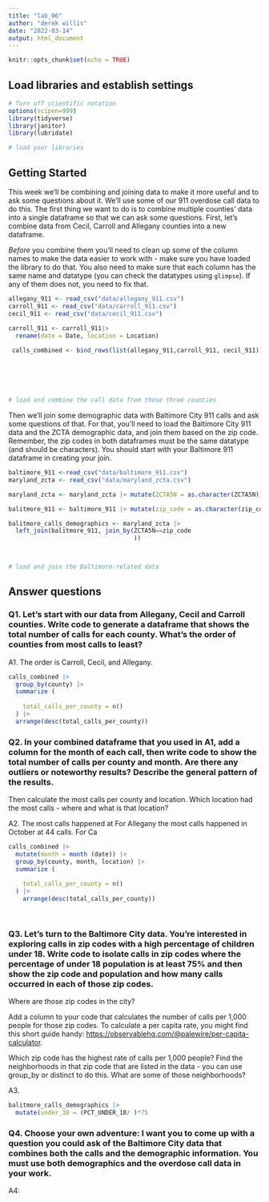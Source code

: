 ```yaml
---
title: "lab_06"
author: "derek willis"
date: "2022-03-14"
output: html_document
---
```


```r
knitr::opts_chunk$set(echo = TRUE)
```

## Load libraries and establish settings

```r
# Turn off scientific notation
options(scipen=999)
library(tidyverse)
library(janitor)
library(lubridate)

# load your libraries

```

## Getting Started

This week we'll be combining and joining data to make it more useful and to ask some questions about it. We'll use some of our 911 overdose call data to do this. The first thing we want to do is to combine multiple counties' data into a single dataframe so that we can ask some questions. First, let's combine data from Cecil, Carroll and Allegany counties into a new dataframe.

*Before* you combine them you'll need to clean up some of the column names to make the data easier to work with - make sure you have loaded the library to do that. You also need to make sure that each column has the same name and datatype (you can check the datatypes using `glimpse`). If any of them does not, you need to fix that.

```r
allegany_911 <- read_csv("data/allegany_911.csv")
carroll_911 <- read_csv("data/carroll_911.csv")
cecil_911 <- read_csv("data/cecil_911.csv")

carroll_911 <- carroll_911|> 
  rename(date = Date, location = Location) 
  
 calls_combined <- bind_rows(list(allegany_911,carroll_911, cecil_911))






# load and combine the call data from those three counties

```

Then we'll join some demographic data with Baltimore City 911 calls and ask some questions of that. For that, you'll need to load the Baltimore City 911 data and the ZCTA demographic data, and join them based on the zip code. Remember, the zip codes in both dataframes must be the same datatype (and should be characters). You should start with your Baltimore 911 dataframe in creating your join.

```r
baltimore_911 <-read_csv("data/baltimore_911.csv")
maryland_zcta <- read_csv("data/maryland_zcta.csv")

maryland_zcta <- maryland_zcta |> mutate(ZCTA5N = as.character(ZCTA5N))

balitmore_911 <- baltimore_911 |> mutate(zip_code = as.character(zip_code))

balitmore_calls_demographics <- maryland_zcta |> 
  left_join(balitmore_911, join_by(ZCTA5N==zip_code
                                   ))



# load and join the Baltimore-related data
```

## Answer questions

### Q1. Let's start with our data from Allegany, Cecil and Carroll counties. Write code to generate a dataframe that shows the total number of calls for each county. What's the order of counties from most calls to least?

A1. The order is Carroll, Cecil, and Allegany.

```r
calls_combined |>
  group_by(county) |>
  summarize (
    
    total_calls_per_county = n()
  ) |>
  arrange(desc(total_calls_per_county))
```

### Q2. In your combined dataframe that you used in A1, add a column for the month of each call, then write code to show the total number of calls per county and month. Are there any outliers or noteworthy results? Describe the general pattern of the results.

Then calculate the most calls per county and location. Which location had the most calls - where and what is that location?

A2. The most calls happened at For Allegany the most calls happened in October at 44 calls. For Ca

```r
calls_combined |>
  mutate(month = month (date)) |> 
  group_by(county, month, location) |>
  summarize (
    
    total_calls_per_county = n()
  ) |>
    arrange(desc(total_calls_per_county))

  
```

### Q3. Let's turn to the Baltimore City data. You're interested in exploring calls in zip codes with a high percentage of children under 18. Write code to isolate calls in zip codes where the percentage of under 18 population is at least 75% and then show the zip code and population and how many calls occurred in each of those zip codes.

Where are those zip codes in the city?

Add a column to your code that calculates the number of calls per 1,000 people for those zip codes. To calculate a per capita rate, you might find this short guide handy: [https://observablehq.com/\@palewire/per-capita-calculator](https://observablehq.com/@palewire/per-capita-calculator){.uri}.

Which zip code has the highest rate of calls per 1,000 people? Find the neighborhoods in that zip code that are listed in the data - you can use group_by or distinct to do this. What are some of those neighborhoods?

A3.

```r
balitmore_calls_demographics |>
  mutate(under_18 = (PCT_UNDER_18/ )*75 
```

### Q4. Choose your own adventure: I want you to come up with a question you could ask of the Baltimore City data that combines both the calls and the demographic information. You must use both demographics and the overdose call data in your work.

A4:

```r
```
